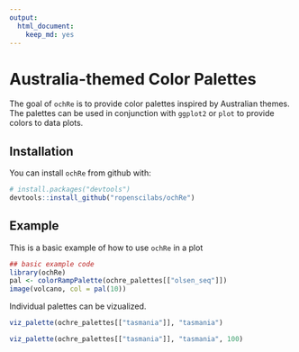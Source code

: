```yaml
---
output: 
  html_document: 
    keep_md: yes
---
```

# Australia-themed Color Palettes

The goal of `ochRe` is to provide color palettes inspired by Australian themes. The palettes can be used in conjunction with `ggplot2` or `plot` to provide colors to data plots.

## Installation

You can install `ochRe` from github with:

``` r
# install.packages("devtools")
devtools::install_github("ropenscilabs/ochRe")
```

## Example

This is a basic example of how to use `ochRe` in a plot

```r
## basic example code
library(ochRe)
pal <- colorRampPalette(ochre_palettes[["olsen_seq"]])
image(volcano, col = pal(10))
```

Individual palettes can be vizualized.
```r
viz_palette(ochre_palettes[["tasmania"]], "tasmania")
```

```r
viz_palette(ochre_palettes[["tasmania"]], "tasmania", 100)
```
